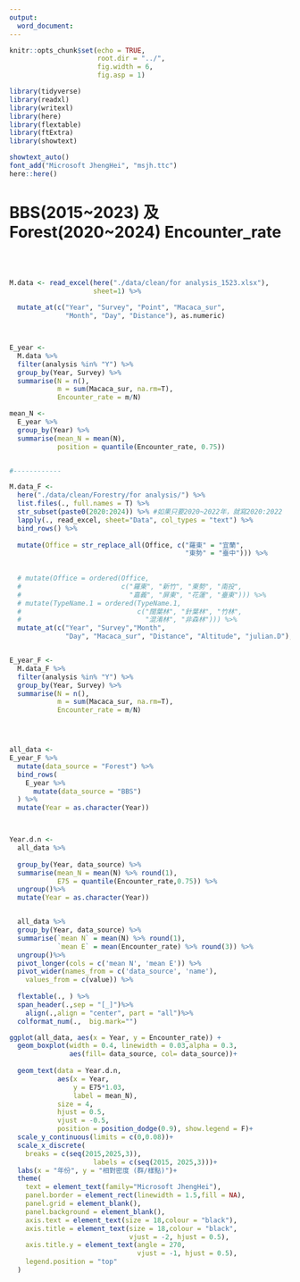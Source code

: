 ```yaml
---
output:
  word_document:
---
```


```r


knitr::opts_chunk$set(echo = TRUE,
                      root.dir = "../",
                      fig.width = 6,
                      fig.asp = 1)

library(tidyverse)
library(readxl)
library(writexl)
library(here)
library(flextable)
library(ftExtra)
library(showtext)

showtext_auto()
font_add("Microsoft JhengHei", "msjh.ttc")
here::here() 

```

# BBS(2015\~2023) 及 Forest(2020\~2024) Encounter_rate 

</br> </br>

```r

M.data <- read_excel(here("./data/clean/for analysis_1523.xlsx"),
                     sheet=1) %>% 
  
  mutate_at(c("Year", "Survey", "Point", "Macaca_sur",
              "Month", "Day", "Distance"), as.numeric) 



E_year <- 
  M.data %>% 
  filter(analysis %in% "Y") %>% 
  group_by(Year, Survey) %>% 
  summarise(N = n(),
            m = sum(Macaca_sur, na.rm=T),
            Encounter_rate = m/N)

mean_N <- 
  E_year %>% 
  group_by(Year) %>% 
  summarise(mean_N = mean(N),
            position = quantile(Encounter_rate, 0.75))


#------------

M.data_F <- 
  here("./data/clean/Forestry/for analysis/") %>% 
  list.files(., full.names = T) %>% 
  str_subset(paste0(2020:2024)) %>% #如果只要2020~2022年，就寫2020:2022
  lapply(., read_excel, sheet="Data", col_types = "text") %>% 
  bind_rows() %>% 
  
  mutate(Office = str_replace_all(Office, c("羅東" = "宜蘭",
                                            "東勢" = "臺中"))) %>%
  
  
  # mutate(Office = ordered(Office, 
  #                         c("羅東", "新竹", "東勢", "南投",
  #                           "嘉義", "屏東", "花蓮", "臺東"))) %>% 
  # mutate(TypeName.1 = ordered(TypeName.1,
  #                             c("闊葉林", "針葉林", "竹林",
  #                               "混淆林", "非森林"))) %>% 
  mutate_at(c("Year", "Survey","Month",
              "Day", "Macaca_sur", "Distance", "Altitude", "julian.D"), as.numeric) 


E_year_F <- 
  M.data_F %>% 
  filter(analysis %in% "Y") %>% 
  group_by(Year, Survey) %>% 
  summarise(N = n(),
            m = sum(Macaca_sur, na.rm=T),
            Encounter_rate = m/N)




all_data <- 
E_year_F %>% 
  mutate(data_source = "Forest") %>% 
  bind_rows(
    E_year %>% 
      mutate(data_source = "BBS") 
  ) %>% 
  mutate(Year = as.character(Year))



Year.d.n <-
  all_data %>% 
  
  group_by(Year, data_source) %>% 
  summarise(mean_N = mean(N) %>% round(1), 
            E75 = quantile(Encounter_rate,0.75)) %>% 
  ungroup()%>% 
  mutate(Year = as.character(Year))



```

```r

  all_data %>%
  group_by(Year, data_source) %>% 
  summarise(`mean N` = mean(N) %>% round(1), 
            `mean E` = mean(Encounter_rate) %>% round(3)) %>% 
  ungroup()%>% 
  pivot_longer(cols = c('mean N', 'mean E')) %>% 
  pivot_wider(names_from = c('data_source', 'name'),
    values_from = c(value)) %>% 
  
  flextable(., ) %>%
  span_header(.,sep = "[_]")%>% 
    align(.,align = "center", part = "all")%>% 
  colformat_num(.,  big.mark="")  


```

\newpage




```r

ggplot(all_data, aes(x = Year, y = Encounter_rate)) +
  geom_boxplot(width = 0.4, linewidth = 0.03,alpha = 0.3,
               aes(fill= data_source, col= data_source))+
  
  geom_text(data = Year.d.n,
            aes(x = Year,
                y = E75*1.03,
                label = mean_N),
            size = 4,
            hjust = 0.5,
            vjust = -0.5,
            position = position_dodge(0.9), show.legend = F)+
  scale_y_continuous(limits = c(0,0.08))+
  scale_x_discrete(
    breaks = c(seq(2015,2025,3)),
                     labels = c(seq(2015, 2025,3)))+
  labs(x = "年份", y = "相對密度 (群/樣點)")+
  theme(
    text = element_text(family="Microsoft JhengHei"),
    panel.border = element_rect(linewidth = 1.5,fill = NA),
    panel.grid = element_blank(),
    panel.background = element_blank(),
    axis.text = element_text(size = 18,colour = "black"),
    axis.title = element_text(size = 18,colour = "black",
                              vjust = -2, hjust = 0.5),
    axis.title.y = element_text(angle = 270,
                                vjust = -1, hjust = 0.5),
    legend.position = "top"
  )

```

